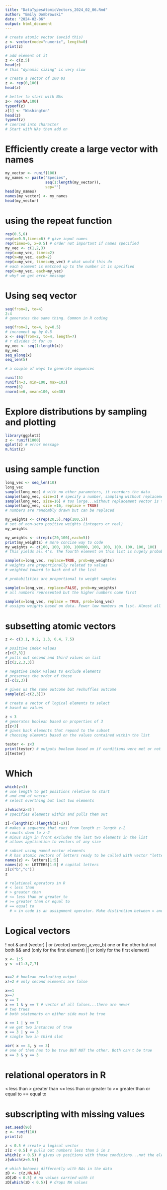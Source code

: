```yaml
---
title: "DataTypesAtomicVectors_2024_02_06.Rmd"
author: "Emily Dombrowski"
date: "2024-02-06"
output: html_document
---
```


```r
# create atomic vector (avoid this)
z <- vector(mode="numeric", length=0)
print(z)

# add element ot it
z <- c(z,5)
head(z)
# this "dynamic sizing" is very slow

# create a vector of 100 0s
z <- rep(0,100)
head(z)

# better to start with NAs
z<- rep(NA,100)
typeof(z)
z[1] <- "Washington"
head(z)
typeof(z)
# coerced into character
# Start with NAs then add on
```
# Efficiently create a large vector with names
```r
my_vector <- runif(100)
my_names <- paste("Species",
                  seq(1:length(my_vector)),
                  sep="")
head(my_names)
names(my_vector) <- my_names
head(my_vector)
```
# using the repeat function
```r
rep(0.5,6)
rep(x=0.5,times=6) # give input names
rep(times=6, x=0.5) # order not important if names specified
my_vec <- c(1,2,3)
rep(x=my_vec, times=2)
rep(x=my_vec, each=2)
rep(x=my_vec, times=my_vec) # what would this do
# each element is matched up to the number it is specified
rep(x=my_vec, each=my_vec)
# why? we get error message
```

# Using seq vector
```r
seq(from=2, to=4)
2:4
# generates the same thing. Common in R coding

seq(from=2, to=4, by=0.5)
# increment up by 0.5
x <- seq(from=2, to=4, length=7)
# r divides it for us
my_vec <- seq(1:length(x))
my_vec
seq_along(x)
seq_len(5)

# a couple of ways to generate sequences
```

```r
runif(5)
runif(n=3, min=100, max=103)
rnorm(6)
rnorm(n=6, mean=100, sd=30)
```

# Explore distributions by sampling and plotting
```r
library(ggplot2)
z <- runif(1000)
qplot(z) # error message
m.hist(z)
```
# using sample function
```r
long_vec <- seq_len(10)
long_vec
sample(long_vec) # with no other parameters, it reorders the data
sample(long_vec, size=3) # specify a number, sampling without replacement
sample(long_vec, size=16) # too large...without replacement vector is too short to do this
sample(long_vec, size =16, replace = TRUE)
# numbers are randombly drawn but can be replaced

my_weights <- c(rep(20,5),rep(100,5))
# set of non-sero positive weights (integers or real)
my_weights

my_weights <- c(rep(c(20,100),each=5))
print(my_weights) # more concise way to code
my_weights <- c(100, 100, 100, 100000, 100, 100, 100, 100, 100, 100)
# this yields all 4's. The fourth element on this list is hugely probable

sample(x=long_vec, replace=TRUE, prob=my_weights)
# weights are proportionally related to values
# weighted toward to back end of the list

# probabilities are proportional to weight samples

sample(x=long_vec, replace=FALSE, prob=my_weights)
# all numbers represented but the higher numbers come first

sample(x=long_vec, replace = TRUE, prob=long_vec)
# assigns weights based on data. Fewer low numbers on list. Almost all values are greater than 5
```

# subsetting atomic vectors
```r
z <- c(3.1, 9.2, 1.3, 0.4, 7.5)

# positive index values
z[c(2,3)]
# pulls out second and third values on list
z[c(2,2,3,3)]

# negative index values to exclude elements
# preserves the order of these
z[-c(2,3)]

# gives us the same outcome but reshuffles outcome
sample(z[-c(2,3)])

# create a vector of logical elements to select
# based on values

z < 3
# generates boolean based on properties of 3
z[z<3]
# gives back elements that repond to the subset
# choosing elements based on the values contained within the list

tester <- z<3
print(tester) # outputs boolean based on if conditions were met or not
z[tester]
```
# Which
```r
which(z<3)
# use length to get positions reletive to start
# and end of vector
# select everthing but last two elements

z[which(z>3)]
# specifies elements within and pulls them out

z[-(length(z):(length(z)-1))]
# makes a sequence that runs from length z: length z-2
# counts down to z-2
# minus sign in front excludes the last two elements in the list
# allows application to vectors of any size

# subset using named vector elements
# R has atomic vectors of letters ready to be called with vector "letters"
names(z) <- letters[1:5]
names(z) <- LETTERS[1:5] # capital letters
z[c("b","c")]
z

# relational operators in R
# < less than
# > greater than
# <= less than or greater to
# >= greater than or equal to
# == equal to
  # = in code is an assignment operator. Make distinction between = and ==
```

# Logical vectors
! not
& and (vector)
| or (vector)
xor(vec_a,vec_b) one or the other but not both
&& and (only for the first element)
|| or (only for the first element)


```r
x <- 1:5
y <- c(1:3,7,7)


x==2 # boolean evaluating output
x!=2 # only second elements are false

x==1
x==7
y == 7
x == 1 & y == 7 # vector of all falses...there are never
# two trues 
# both statements on either side must be true

x == 1 | y == 7
# we get two instances of true
x == 3 | y == 3
# single two in third slot

xor( x == 3, y == 3)
# one of them has to be true BUT NOT the other. Both can't be true
x == 3 & y == 3
```

# relational operators in R
< less than
> greater than
<= less than or greater to
>= greater than or equal to
== equal to

# subscripting with missing values
```r
set.seed(90)
z <- runif(10)
print(z)

z < 0.5 # create a logical vector
z[z < 0.5] # pulls out numbers less than 5 in z
which(z < 0.5) # gives us positions with those conditions...not the elements themselves
z[which(z<0.5)]

# which behaves differently with NAs in the data
zD <- c(z,NA,NA)
zD[zD < 0.5] # na values carried with it
zD[which(zD < 0.5)] # drops NA values
```